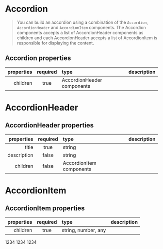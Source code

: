 
<Meta title="Components/Accordion" component={Accordion} />

# Accordion

> You can build an accordion using a combination of the `Accordion`, `AccordionHeader` and `AccordionItem` components. The Accordion components accepts a list of AccordionHeader components as children and each AccordionHeader accepts a list of AccordionItem is responsible for displaying the content.

## Accordion properties

| properties | required | type                       | description |
| ---------: | :------: | :------------------------- | :---------- |
|   children |   true   | AccordionHeader components |             |

<Preview>
  <Story name="accordion">
    <Accordion>
      <AccordionHeader title="Header 1" description="description..." />
      <AccordionHeader title="Header 2" description="description..." />
    </Accordion>
  </Story>
</Preview>

# AccordionHeader

## AccordionHeader properties

|  properties | required | type                     | description |
| ----------: | :------: | :----------------------- | :---------- |
|       title |   true   | string                   |             |
| description |  false   | string                   |             |
|    children |  false   | AccordionItem components |             |

# AccordionItem

## AccordionItem properties

| properties | required | type                 | description |
| ---------: | :------: | :------------------- | :---------- |
|   children |   true   | string, number, any  |             |


<Preview>
  <Story name="accordion header">
    <Accordion>
      <AccordionHeader title="Header 1" description="description...">
        <AccordionItem>1234</AccordionItem>
      </AccordionHeader>
      <AccordionHeader title="Header 2" description="description...">
        <AccordionItem>1234</AccordionItem>
      </AccordionHeader>
      <AccordionHeader title="Header 3" description="description...">
        <AccordionItem>1234</AccordionItem>
      </AccordionHeader>
    </Accordion>
  </Story>
</Preview>
